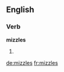 ==English==

===Verb===
'''mizzles'''

# {{en-third-person singular of|mizzle}}

[[de:mizzles]]
[[fr:mizzles]]